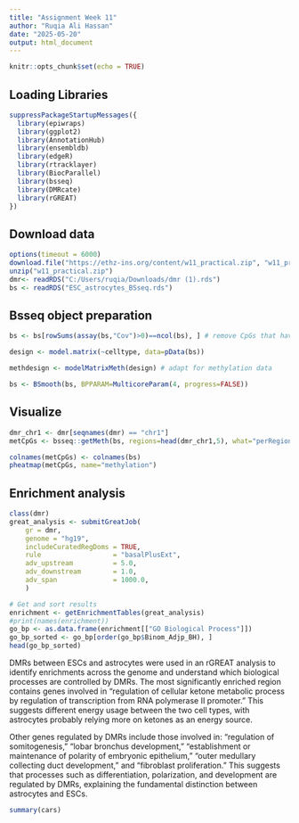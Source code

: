 ---
title: "Assignment Week 11"
author: "Ruqia Ali Hassan"
date: "2025-05-20"
output: html_document
---

```{r setup, include=FALSE}
knitr::opts_chunk$set(echo = TRUE)
```

## Loading Libraries
```{r, message=FALSE, warning=FALSE}
suppressPackageStartupMessages({
  library(epiwraps)
  library(ggplot2)
  library(AnnotationHub)
  library(ensembldb)
  library(edgeR)
  library(rtracklayer)
  library(BiocParallel)
  library(bsseq)   
  library(DMRcate) 
  library(rGREAT)
})
```

## Download data
```{r, message=FALSE, warning=FALSE}
options(timeout = 6000)
download.file("https://ethz-ins.org/content/w11_practical.zip", "w11_practical.zip")
unzip("w11_practical.zip")
dmr<- readRDS("C:/Users/ruqia/Downloads/dmr (1).rds") 
bs <- readRDS("ESC_astrocytes_BSseq.rds")

```

## Bsseq object preparation
```{r, message=FALSE, warning=FALSE}

bs <- bs[rowSums(assay(bs,"Cov")>0)==ncol(bs), ] # remove CpGs that have 0 coverage in some samples

design <- model.matrix(~celltype, data=pData(bs)) 

methdesign <- modelMatrixMeth(design) # adapt for methylation data

bs <- BSmooth(bs, BPPARAM=MulticoreParam(4, progress=FALSE))
```


## Visualize
```{r, message=FALSE, warning=FALSE}
dmr_chr1 <- dmr[seqnames(dmr) == "chr1"]
metCpGs <- bsseq::getMeth(bs, regions=head(dmr_chr1,5), what="perRegion")

colnames(metCpGs) <- colnames(bs)
pheatmap(metCpGs, name="methylation")
```


## Enrichment analysis
```{r, message=FALSE, warning=FALSE}
class(dmr)
great_analysis <- submitGreatJob(
    gr = dmr, 
    genome = "hg19",
    includeCuratedRegDoms = TRUE,
    rule                  = "basalPlusExt",
    adv_upstream          = 5.0,
    adv_downstream        = 1.0,
    adv_span              = 1000.0,
    )

# Get and sort results
enrichment <- getEnrichmentTables(great_analysis)
#print(names(enrichment))
go_bp <- as.data.frame(enrichment[["GO Biological Process"]])
go_bp_sorted <- go_bp[order(go_bp$Binom_Adjp_BH), ]
head(go_bp_sorted)

```
DMRs between ESCs and astrocytes were used in an rGREAT analysis to identify enrichments across the genome and understand which biological processes are controlled by DMRs. The most significantly enriched region contains genes involved in "regulation of cellular ketone metabolic process by regulation of transcription from RNA polymerase II promoter." This suggests different energy usage between the two cell types, with astrocytes probably relying more on ketones as an energy source.

Other genes regulated by DMRs include those involved in: "regulation of somitogenesis," "lobar bronchus development," "establishment or maintenance of polarity of embryonic epithelium," "outer medullary collecting duct development," and "fibroblast proliferation." This suggests that processes such as differentiation, polarization, and development are regulated by DMRs, explaining the fundamental distinction between astrocytes and ESCs.

```{r cars}
summary(cars)
```

